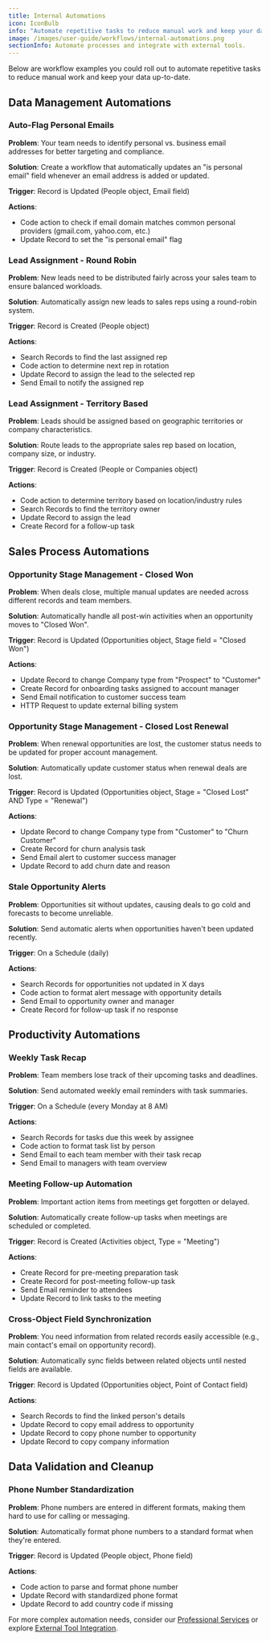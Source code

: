 ```yaml
---
title: Internal Automations
icon: IconBulb
info: "Automate repetitive tasks to reduce manual work and keep your data accurate."
image: /images/user-guide/workflows/internal-automations.png
sectionInfo: Automate processes and integrate with external tools.
---
```


Below are workflow examples you could roll out to automate repetitive tasks to reduce manual work and keep your data up-to-date.

## Data Management Automations

### Auto-Flag Personal Emails
**Problem**: Your team needs to identify personal vs. business email addresses for better targeting and compliance.

**Solution**: Create a workflow that automatically updates an "is personal email" field whenever an email address is added or updated.

**Trigger**: Record is Updated (People object, Email field)  

**Actions**: 
- Code action to check if email domain matches common personal providers (gmail.com, yahoo.com, etc.)
- Update Record to set the "is personal email" flag

### Lead Assignment - Round Robin
**Problem**: New leads need to be distributed fairly across your sales team to ensure balanced workloads.

**Solution**: Automatically assign new leads to sales reps using a round-robin system.

**Trigger**: Record is Created (People object)    

**Actions**:
- Search Records to find the last assigned rep
- Code action to determine next rep in rotation
- Update Record to assign the lead to the selected rep
- Send Email to notify the assigned rep

### Lead Assignment - Territory Based
**Problem**: Leads should be assigned based on geographic territories or company characteristics.

**Solution**: Route leads to the appropriate sales rep based on location, company size, or industry.

**Trigger**: Record is Created (People or Companies object)  

**Actions**:
- Code action to determine territory based on location/industry rules
- Search Records to find the territory owner
- Update Record to assign the lead
- Create Record for a follow-up task

## Sales Process Automations

### Opportunity Stage Management - Closed Won
**Problem**: When deals close, multiple manual updates are needed across different records and team members.

**Solution**: Automatically handle all post-win activities when an opportunity moves to "Closed Won".

**Trigger**: Record is Updated (Opportunities object, Stage field = "Closed Won")  

**Actions**:
- Update Record to change Company type from "Prospect" to "Customer"
- Create Record for onboarding tasks assigned to account manager
- Send Email notification to customer success team
- HTTP Request to update external billing system

### Opportunity Stage Management - Closed Lost Renewal
**Problem**: When renewal opportunities are lost, the customer status needs to be updated for proper account management.

**Solution**: Automatically update customer status when renewal deals are lost.

**Trigger**: Record is Updated (Opportunities object, Stage = "Closed Lost" AND Type = "Renewal")  

**Actions**:
- Update Record to change Company type from "Customer" to "Churn Customer"
- Create Record for churn analysis task
- Send Email alert to customer success manager
- Update Record to add churn date and reason

### Stale Opportunity Alerts
**Problem**: Opportunities sit without updates, causing deals to go cold and forecasts to become unreliable.

**Solution**: Send automatic alerts when opportunities haven't been updated recently.

**Trigger**: On a Schedule (daily)  

**Actions**:
- Search Records for opportunities not updated in X days
- Code action to format alert message with opportunity details
- Send Email to opportunity owner and manager
- Create Record for follow-up task if no response

## Productivity Automations

### Weekly Task Recap
**Problem**: Team members lose track of their upcoming tasks and deadlines.

**Solution**: Send automated weekly email reminders with task summaries.

**Trigger**: On a Schedule (every Monday at 8 AM)  

**Actions**:
- Search Records for tasks due this week by assignee
- Code action to format task list by person
- Send Email to each team member with their task recap
- Send Email to managers with team overview

### Meeting Follow-up Automation
**Problem**: Important action items from meetings get forgotten or delayed.

**Solution**: Automatically create follow-up tasks when meetings are scheduled or completed.

**Trigger**: Record is Created (Activities object, Type = "Meeting")  

**Actions**:
- Create Record for pre-meeting preparation task
- Create Record for post-meeting follow-up task
- Send Email reminder to attendees
- Update Record to link tasks to the meeting

### Cross-Object Field Synchronization
**Problem**: You need information from related records easily accessible (e.g., main contact's email on opportunity record).

**Solution**: Automatically sync fields between related objects until nested fields are available.

**Trigger**: Record is Updated (Opportunities object, Point of Contact field)  

**Actions**:
- Search Records to find the linked person's details
- Update Record to copy email address to opportunity
- Update Record to copy phone number to opportunity
- Update Record to copy company information

## Data Validation and Cleanup

### Phone Number Standardization
**Problem**: Phone numbers are entered in different formats, making them hard to use for calling or messaging.

**Solution**: Automatically format phone numbers to a standard format when they're entered.

**Trigger**: Record is Updated (People object, Phone field)  

**Actions**:
- Code action to parse and format phone number
- Update Record with standardized phone format
- Update Record to add country code if missing

For more complex automation needs, consider our [Professional Services](/user-guide/section/workflows/professional-services) or explore [External Tool Integration](/user-guide/section/workflows/external-tool-integration).

<ArticleEditContent></ArticleEditContent>